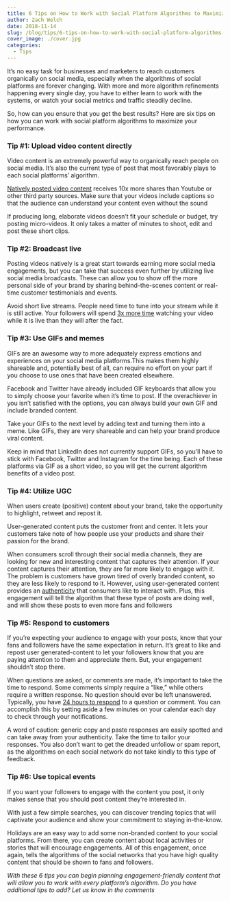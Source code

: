 ```yaml
---
title: 6 Tips on How to Work with Social Platform Algorithms to Maximize Post Performance
author: Zach Welch
date: 2018-11-14
slug: /blog/tips/6-tips-on-how-to-work-with-social-platform-algorithms-to-maximize-post-performance
cover_image: ./cover.jpg
categories:
  - Tips
---
```


It’s no easy task for businesses and marketers to reach customers organically
on social media, especially when the algorithms of social platforms are
forever changing. With more and more algorithm refinements happening every
single day, you have to either learn to work with the systems, or watch your
social metrics and traffic steadily decline.

So, how can you ensure that you get the best results? Here are six tips on how
you can work with social platform algorithms to maximize your performance.

### Tip #1: Upload video content directly

Video content is an extremely powerful way to organically reach people on
social media. It’s also the current type of post that most favorably plays to
each social platforms’ algorithm.

[Natively posted video content][1] receives 10x more shares than Youtube or other third party sources. Make sure that your videos include captions so that the audience can understand your content even without the sound

If producing long, elaborate videos doesn’t fit your schedule or budget, try
posting micro-videos. It only takes a matter of minutes to shoot, edit and
post these short clips.

### Tip #2: Broadcast live

Posting videos natively is a great start towards earning more social media
engagements, but you can take that success even further by utilizing live
social media broadcasts. These can allow you to show off the more personal
side of your brand by sharing behind-the-scenes content or real-time customer
testimonials and events.

Avoid short live streams. People need time to tune into your stream while it
is still active. Your followers will spend [3x more time][2] watching your video while it is live than they will after the fact.

### Tip #3: Use GIFs and memes

GIFs are an awesome way to more adequately express emotions and experiences on
your social media platforms.This makes them highly shareable and, potentially
best of all, can require no effort on your part if you choose to use ones that
have been created elsewhere.

Facebook and Twitter have already included GIF keyboards that allow you to
simply choose your favorite when it’s time to post. If the overachiever in you
isn’t satisfied with the options, you can always build your own GIF and
include branded content.

Take your GIFs to the next level by adding text and turning them into a meme.
Like GIFs, they are very shareable and can help your brand produce viral
content.

Keep in mind that LinkedIn does not currently support GIFs, so you’ll have to
stick with Facebook, Twitter and Instagram for the time being. Each of these
platforms via GIF as a short video, so you will get the current algorithm
benefits of a video post.

### Tip #4: Utilize UGC

When users create (positive) content about your brand, take the opportunity to
highlight, retweet and repost it.

User-generated content puts the customer front and center. It lets
your customers take note of how people use your products and share their
passion for the brand.

When consumers scroll through their social media channels, they are looking
for new and interesting content that captures their attention. If your content
captures their attention, they are far more likely to engage with it. The
problem is customers have grown tired of overly branded content, so they are
less likely to respond to it. However, using user-generated content provides
an [authenticity][3] that consumers like to interact with. Plus, this engagement will tell the algorithm that these type of posts are doing well, and will show these posts to even more fans and followers

### Tip #5: Respond to customers

If you’re expecting your audience to engage with your posts, know that your
fans and followers have the same expectation in return. It’s great to like and
repost user generated-content to let your followers know that you are paying
attention to them and appreciate them. But, your engagement shouldn’t stop
there.

When questions are asked, or comments are made, it’s important to take the
time to respond. Some comments simply require a “like,” while others require a
written response. No question should ever be left unanswered. Typically, you
have [24 hours to respond][4] to a question or comment. You can accomplish this by setting aside a few minutes on your calendar each day to check through your notifications.

A word of caution: generic copy and paste responses are easily spotted and can
take away from your authenticity. Take the time to tailor your responses. You
also don’t want to get the dreaded unfollow or spam report, as the algorithms
on each social network do not take kindly to this type of feedback.

### Tip #6: Use topical events

If you want your followers to engage with the content you post, it only makes
sense that you should post content they’re interested in.

With just a few simple searches, you can discover trending topics that will
captivate your audience and show your commitment to staying in-the-know.

Holidays are an easy way to add some non-branded content to your social
platforms. From there, you can create content about local activities or
stories that will encourage engagements. All of this engagement, once again,
tells the algorithms of the social networks that you have high quality content
that should be shown to fans and followers.

_With these 6 tips you can begin planning engagement-friendly content that will allow you to work with every platform’s algorithm. Do you have additional tips to add? Let us know in the comments_

[1]: /blog/social-media-tips/how-to-maximize-video-content-across-your-social-networks
[2]: https://blog.bufferapp.com/social-media-video-marketing-statistics
[3]: /blog/social-media-tips/5-lessons-marketers-can-learn-from-taylor-swift
[4]: /blog/social-media/with-facebook-groups-now-allowing-fan-pages-to-join-here-are-4-ways-to-use-them-to-further-your-business
